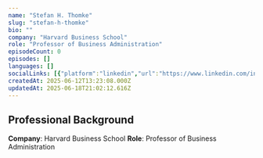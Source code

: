 ```yaml
---
name: "Stefan H. Thomke"
slug: "stefan-h-thomke"
bio: ""
company: "Harvard Business School"
role: "Professor of Business Administration"
episodeCount: 0
episodes: []
languages: []
socialLinks: [{"platform":"linkedin","url":"https://www.linkedin.com/in/stefan-thomke-innovation/"}]
createdAt: 2025-06-12T13:23:08.000Z
updatedAt: 2025-06-18T21:02:12.616Z
---
```


## Professional Background

**Company**: Harvard Business School
**Role**: Professor of Business Administration
